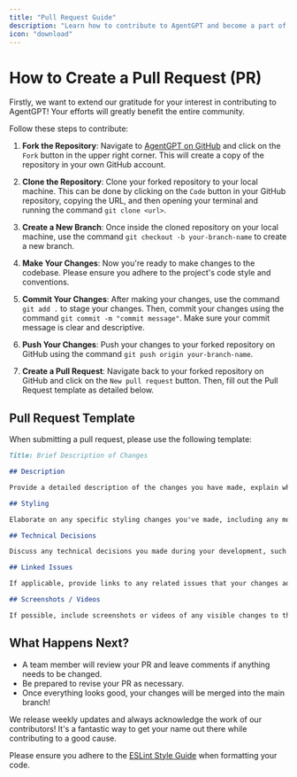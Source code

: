 ```yaml
---
title: "Pull Request Guide"
description: "Learn how to contribute to AgentGPT and become a part of our thriving open-source community."
icon: "download"
---
```


# How to Create a Pull Request (PR)

Firstly, we want to extend our gratitude for your interest in contributing to AgentGPT! Your efforts will greatly benefit the entire community.

Follow these steps to contribute:

1. **Fork the Repository**: Navigate to [AgentGPT on GitHub](https://github.com/reworkd/AgentGPT) and click on the `Fork` button in the upper right corner. This will create a copy of the repository in your own GitHub account.

2. **Clone the Repository**: Clone your forked repository to your local machine. This can be done by clicking on the `Code` button in your GitHub repository, copying the URL, and then opening your terminal and running the command `git clone <url>`.

3. **Create a New Branch**: Once inside the cloned repository on your local machine, use the command `git checkout -b your-branch-name` to create a new branch.

4. **Make Your Changes**: Now you're ready to make changes to the codebase. Please ensure you adhere to the project's code style and conventions.

5. **Commit Your Changes**: After making your changes, use the command `git add .` to stage your changes. Then, commit your changes using the command `git commit -m "commit message"`. Make sure your commit message is clear and descriptive.

6. **Push Your Changes**: Push your changes to your forked repository on GitHub using the command `git push origin your-branch-name`.

7. **Create a Pull Request**: Navigate back to your forked repository on GitHub and click on the `New pull request` button. Then, fill out the Pull Request template as detailed below.

## Pull Request Template

When submitting a pull request, please use the following template:

```markdown
Title: Brief Description of Changes

## Description

Provide a detailed description of the changes you have made, explain why you've made these changes, and how they will benefit the project.

## Styling

Elaborate on any specific styling changes you've made, including any modifications to the UI or design.

## Technical Decisions

Discuss any technical decisions you made during your development, such as why you chose one solution over another.

## Linked Issues

If applicable, provide links to any related issues that your changes address.

## Screenshots / Videos

If possible, include screenshots or videos of any visible changes to the application or the new functionality.
```

## What Happens Next?

- A team member will review your PR and leave comments if anything needs to be changed.
- Be prepared to revise your PR as necessary.
- Once everything looks good, your changes will be merged into the main branch!

We release weekly updates and always acknowledge the work of our contributors! It's a fantastic way to get your name out there while contributing to a good cause.

Please ensure you adhere to the [ESLint Style Guide](https://eslint.org/) when formatting your code.

